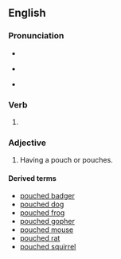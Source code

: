 ==English==

===Pronunciation===
* {{IPA|en|/paʊt͡ʃt/}}
* {{a|Canada}} {{IPA|en|/pʌʊt͡ʃt/}}
* {{rhymes|en|aʊtʃt}}

===Verb===
{{head|en|verb form}}

# {{en-past of|pouch}}

===Adjective===
{{en-adj|-}}

# Having a pouch or pouches.

====Derived terms====
* [[pouched badger]]
* [[pouched dog]]
* [[pouched frog]]
* [[pouched gopher]]
* [[pouched mouse]]
* [[pouched rat]]
* [[pouched squirrel]]